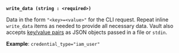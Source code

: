 <a id="write-arg-write_data" />

**`write_data (string : <required>)`**

Data in the form `"<key>=<value>"` for the CLI request. Repeat inline
`write_data` items as needed to provide all necessary data. Vault also accepts
[key/value pairs](/vault/docs/commands#passing-data) as JSON objects passed in a
file or `stdin`.

**Example**: `credential_type="iam_user"`